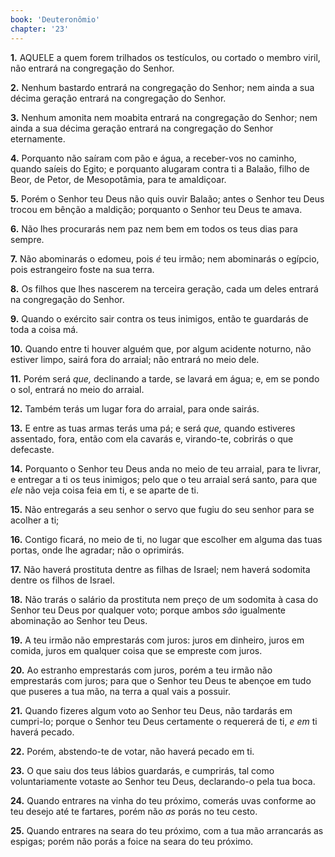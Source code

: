 ```yaml
---
book: 'Deuteronômio'
chapter: '23'
---
```


**1.** AQUELE a quem forem trilhados os testículos, ou cortado o membro viril, não entrará na congregação do Senhor.

**2.** Nenhum bastardo entrará na congregação do Senhor; nem ainda a sua décima geração entrará na congregação do Senhor.

**3.** Nenhum amonita nem moabita entrará na congregação do Senhor; nem ainda a sua décima geração entrará na congregação do Senhor eternamente.

**4.** Porquanto não saíram com pão e água, a receber-vos no caminho, quando saíeis do Egito; e porquanto alugaram contra ti a Balaão, filho de Beor, de Petor, de Mesopotâmia, para te amaldiçoar.

**5.** Porém o Senhor teu Deus não quis ouvir Balaão; antes o Senhor teu Deus trocou em bênção a maldição; porquanto o Senhor teu Deus te amava.

**6.** Não lhes procurarás nem paz nem bem em todos os teus dias para sempre.

**7.** Não abominarás o edomeu, pois *é* teu irmão; nem abominarás o egípcio, pois estrangeiro foste na sua terra.

**8.** Os filhos que lhes nascerem na terceira geração, cada um deles entrará na congregação do Senhor.

**9.** Quando o exército sair contra os teus inimigos, então te guardarás de toda a coisa má.

**10.** Quando entre ti houver alguém que, por algum acidente noturno, não estiver limpo, sairá fora do arraial; não entrará no meio dele.

**11.** Porém será *que,* declinando a tarde, se lavará em água; e, em se pondo o sol, entrará no meio do arraial.

**12.** Também terás um lugar fora do arraial, para onde sairás.

**13.** E entre as tuas armas terás uma pá; e será *que,* quando estiveres assentado, fora, então com ela cavarás e, virando-te, cobrirás o que defecaste.

**14.** Porquanto o Senhor teu Deus anda no meio de teu arraial, para te livrar, e entregar a ti os teus inimigos; pelo que o teu arraial será santo, para que *ele* não veja coisa feia em ti, e se aparte de ti.

**15.** Não entregarás a seu senhor o servo que fugiu do seu senhor para se acolher a ti;

**16.** Contigo ficará, no meio de ti, no lugar que escolher em alguma das tuas portas, onde lhe agradar; não o oprimirás.

**17.** Não haverá prostituta dentre as filhas de Israel; nem haverá sodomita dentre os filhos de Israel.

**18.** Não trarás o salário da prostituta nem preço de um sodomita à casa do Senhor teu Deus por qualquer voto; porque ambos *são* igualmente abominação ao Senhor teu Deus.

**19.** A teu irmão não emprestarás com juros: juros em dinheiro, juros em comida, juros em qualquer coisa que se empreste com juros.

**20.** Ao estranho emprestarás com juros, porém a teu irmão não emprestarás com juros; para que o Senhor teu Deus te abençoe em tudo que puseres a tua mão, na terra a qual vais a possuir.

**21.** Quando fizeres algum voto ao Senhor teu Deus, não tardarás em cumpri-lo; porque o Senhor teu Deus certamente o requererá de ti, *e em* ti haverá pecado.

**22.** Porém, abstendo-te de votar, não haverá pecado em ti.

**23.** O que saiu dos teus lábios guardarás, e cumprirás, tal como voluntariamente votaste ao Senhor teu Deus, declarando-o pela tua boca.

**24.** Quando entrares na vinha do teu próximo, comerás uvas conforme ao teu desejo até te fartares, porém não *as* porás no teu cesto.

**25.** Quando entrares na seara do teu próximo, com a tua mão arrancarás as espigas; porém não porás a foice na seara do teu próximo.